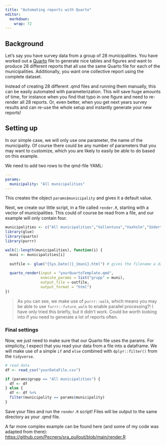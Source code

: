 ---
title: "Automating reports with Quarto"
editor: 
  markdown: 
    wrap: 72
---

## Background

Let's say you have survey data from a group of 28 municipalities. You
have worked out a [Quarto](https://www.quarto.org) file to generate nice
tables and figures and want to produce 28 different reports that all use
the same Quarto file for each of the municipalities. Additionally, you
want one collective report using the complete dataset.

Instead of creating 28 different .qmd files and running them manually,
this can be easily automated with parameterization. This will save huge
amounts of time, for instance when you find that typo in one figure and
need to re-render all 28 reports. Or, even better, when you get next
years survey results and can re-use the whole setup and instantly
generate your new reports!

## Setting up

In our simple case, we will only use one parameter, the name of the
municipality. Of course there could be any number of parameters that you
may want to customize, which you are likely to easily be able to do
based on this example.

We need to add two rows to the qmd-file YAML:

``` yaml
---
params:
  municipality: "All municipalities"
---
```

This creates the object `params$municipality` and gives it a default
value.

Next, we create our little script, in a file called `render.R`, starting
with a vector of municipalities. This could of course be read from a
file, and our example will only contain four.

``` r
municipalities <- c("All municipalities","Vallentuna","Vaxholm","Södertälje","Botkyrka")
library(glue)
library(quarto)
library(purrr)

walk(1:length(municipalities), function(i) {
  muni <- municipalities[i]
  
  outfile <- glue("{Sys.Date()}_{muni}.html") # gives the filename a date and the municipality name
  
  quarto_render(input = "yourQuartoTemplate.qmd", 
                execute_params = list("grupp" = muni), 
                output_file = outfile,
                output_format = "html")
})
```

> As you can see, we make use of `purrr::walk`, which means you may be
> able to use `furrr::future_walk` to enable parallel processing?! I
> have only tried this briefly, but it didn't work. Could be worth
> looking into if you need to generate a lot of reports often.

### Final settings

Now, we just need to make sure that our Quarto file uses the params. For
simplicity, I expect that you read your data from a file into a
dataframe. We will make use of a simple `if` and `else` combined with
`dplyr::filter()` from the `tidyverse`.

``` r
# read data
df <- read_csv("yourDataFile.csv")

if (params$grupp == "All municipalities") {
  df <- df
} else {
  df <- df %>% 
  filter(municipality == params$municipality)
}
```

Save your files and run the `render.R` script! Files will be output to
the same directory as your .qmd file.

::: {.callout-note icon="false"}
A far more complex example can be found here (and some of my code was
adapted from there):
<https://github.com/Pecners/sra_pullout/blob/main/render.R>
:::

